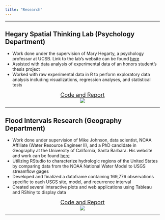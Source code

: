 ```yaml
---
title: "Research"
---
```


*******

## Hegary Spatial Thinking Lab (Psychology Department)
- Work done under the supervision of Mary Hegarty, a psychology professor at UCSB.  Link to the lab's website can be found [here](https://hegarty-lab.psych.ucsb.edu/)
- Assisted with data analysis of experimental data of an honors student’s thesis project
- Worked with raw experimental data in R to perform exploratory data analysis including visualizations, regression
analyses, and statistical tests

<center>
<font size="4">
[Code and Report](https://tylerchia.github.io/SpatialThinkingWriteup/)
</font>
</center>

<center>
![](data/condition copy.png)
</center>

*******

## Flood Intervals Research (Geography Department) <i class="fab fa-r-project"></I>
- Work done under supervision of Mike Johnson, data scientist, NOAA Affiliate (Water Resource Engineer II), and a PhD candidate in Geography at the University of California, Santa Barbara.  His website and work can be found [here](https://mikejohnson51.github.io/)
- Utilizing RStudio to characterize hydrologic regions of the United States by comparing data from the NOAA National Water Model to USGS streamflow gages
- Developed and finalized a dataframe containing 169,776 observations specific to each USGS site, model, and recurrence interval
- Created several interactive plots and web applications using Tableau and RShiny to display data

<center>
<font size="4">
[Code and Report](https://tylerchia.github.io/floodintervalswriteup/)
</font>
</center>

<center>
![](./data/tableau1.png)
</center>

*****

